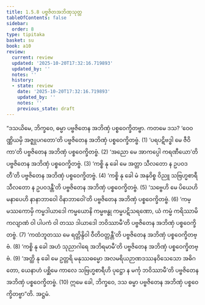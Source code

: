 ```yaml
---
title: 1.5.8 ပဗ္ဗဇိတအဘိဏှသုတ္တ
tableOfContents: false
sidebar:
  order: 8
type: tipitaka
basket: su
book: a10
review:
  current: review
  updated: '2025-10-20T17:32:16.719893'
  updated_by: ''
  notes: ''
  history:
  - state: review
    date: '2025-10-20T17:32:16.719893'
    updated_by: ''
    notes: ''
    previous_state: draft
---
```



<DynamicBreadcrumb />


<ReviewStatus review={frontmatter.review} showDetails={true} />

<HypothesisAnnotation frontmatter={frontmatter} />

<Division number="48" book="a10" e="ch" v="17" p="325">

<Paragraph number="336" book="a10">
“ဒသယိမေ, ဘိက္ခဝေ, ဓမ္မာ ပဗ္ဗဇိတေန အဘိဏှံ ပစ္စဝေက္ခိတဗ္ဗာ. ကတမေ ဒသ?
</Paragraph>

<Paragraph number="337" book="a10">
‘ဝေဝဏ္ဏိယမှိ အဇ္ဈုပဂတော’တိ ပဗ္ဗဇိတေန အဘိဏှံ ပစ္စဝေက္ခိတဗ္ဗံ. (1)
</Paragraph>

<Paragraph number="338" book="a10">
‘ပရပဋိဗဒ္ဓါ မေ ဇီဝိကာ’တိ ပဗ္ဗဇိတေန အဘိဏှံ ပစ္စဝေက္ခိတဗ္ဗံ. (2)
</Paragraph>

<Paragraph number="339" book="a10">
‘အညော မေ အာကပ္ပေါ ကရဏီယော’တိ ပဗ္ဗဇိတေန အဘိဏှံ ပစ္စဝေက္ခိတဗ္ဗံ. (3)
</Paragraph>

<Paragraph number="340" book="a10">
‘ကစ္စိ နု ခေါ မေ အတ္တာ သီလတော န ဥပဝဒတီ’တိ ပဗ္ဗဇိတေန အဘိဏှံ ပစ္စဝေက္ခိတဗ္ဗံ. (4)
</Paragraph>

<Paragraph number="341" book="a10">
‘ကစ္စိ နု ခေါ မံ အနုဝိစ္စ ဝိညူ သဗြဟ္မစာရီ သီလတော န ဥပဝဒန္တီ’တိ ပဗ္ဗဇိတေန အဘိဏှံ ပစ္စဝေက္ခိတဗ္ဗံ. (5)
</Paragraph>

<Paragraph number="342" book="a10">
‘သဗ္ဗေဟိ မေ ပိယေဟိ မနာပေဟိ နာနာဘာဝေါ ဝိနာဘာဝေါ’တိ ပဗ္ဗဇိတေန အဘိဏှံ ပစ္စဝေက္ခိတဗ္ဗံ. (6)
</Paragraph>

<Paragraph number="343" book="a10">
‘ကမ္မဿကောမှိ ကမ္မဒါယာဒေါ ကမ္မယောနိ ကမ္မဗန္ဓု ကမ္မပဋိသရဏော, ယံ ကမ္မံ ကရိဿာမိ ကလျာဏံ ဝါ ပါပကံ ဝါ တဿ ဒါယာဒေါ ဘဝိဿာမီ’တိ ပဗ္ဗဇိတေန အဘိဏှံ ပစ္စဝေက္ခိတဗ္ဗံ. (7)
</Paragraph>

<Paragraph number="344" book="a10">
‘ကထံဘူတဿ မေ ရတ္တိန္ဒိဝါ ဝီတိဝတ္တန္တီ’တိ ပဗ္ဗဇိတေန အဘိဏှံ ပစ္စဝေက္ခိတဗ္ဗံ. (8)
</Paragraph>

<Paragraph number="345" book="a10">
‘ကစ္စိ နု ခေါ အဟံ သုညာဂါရေ အဘိရမာမီ’တိ ပဗ္ဗဇိတေန အဘိဏှံ ပစ္စဝေက္ခိတဗ္ဗံ. (9)
</Paragraph>

<Paragraph number="346" book="a10">
‘အတ္ထိ နု ခေါ မေ ဥတ္တရိ မနုဿဓမ္မော အလမရိယဉာဏဒဿနဝိသေသော အဓိဂတော, ယေနာဟံ ပစ္ဆိမေ ကာလေ သဗြဟ္မစာရီဟိ ပုဋ္ဌော န မင်္ကု ဘဝိဿာမီ’တိ ပဗ္ဗဇိတေန အဘိဏှံ ပစ္စဝေက္ခိတဗ္ဗံ. (10)
</Paragraph>

<Paragraph number="347" book="a10">
ဣမေ ခေါ, ဘိက္ခဝေ, ဒသ ဓမ္မာ ပဗ္ဗဇိတေန အဘိဏှံ ပစ္စဝေက္ခိတဗ္ဗာ”တိ.

</Paragraph>
</Division>

<Paragraph number="348" type="center" book="a10">
အဋ္ဌမံ.
</Paragraph>